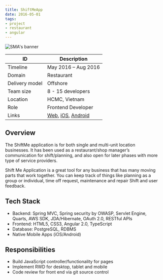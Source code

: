 ```yaml
---
title: ShiftMeApp
date: 2016-05-01
tags:
- project
- restaurant
- angular
---
```


![SMA's banner](./banner.png)

ID | Description
---|------------
Timeline | May 2016 – Aug 2016
Domain | Restaurant
Delivery model | Offshore
Team size | 8 - 15 developers
Location | HCMC, Vietnam
Role | Frontend Developer
Links | [Web](https://www.shiftmeapp.com/), [iOS](https://apps.apple.com/us/app/shiftmeapp/id1147122102), [Android](https://play.google.com/store/apps/details?id=com.shiftmeapp&hl=en_US&gl=US)

## Overview
The ShiftMe application is for both single and multi-unit location businesses.
It has been used as a restaurant/shop manager’s communication for shift/planning, and also open for later phases with more type of service providers.

Shift Me Application is a great tool for any business that has many moving parts that work together. You can keep track of things like planning as a group or individual, time off request, maintenance and repair Shift and user feedback.

## Tech Stack
- Backend: Spring MVC, Spring security by OWASP, Servlet Engine, Quarts, AWS SDK, JDA/Hibernate, OAuth 2.0, RESTful APIs
- Frontend: HTML5, CSS3, Angular 2.0, TypeScript
- Database: PostgreSQL, RDBMS
- Native Mobile Apps (iOS/Android)

## Responsibilities
- Build JavaScript controller/functionality for pages
- Implement RWD for desktop, tablet and mobile
- Code review for front end via git source control
